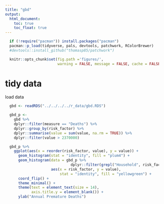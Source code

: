 ```yaml
---
title: "gbd"
output:
  html_document:
    toc: true
    toc_float: true
---
```


```r
  if (!require("pacman")) install.packages("pacman")
  pacman::p_load(tidyverse, pals, devtools, patchwork, RColorBrewer)
  #devtools::install_github("thomasp85/patchwork")
```

```r
  knitr::opts_chunk$set(fig.path ='figures/',
                        warning = FALSE, message = FALSE, cache = FALSE)
```

# tidy data

load data

```r
  gbd <- readRDS("../../../../r_data/gbd.RDS")
```

```r
  gbd_p <-
    gbd %>%
    dplyr::filter(measure == "Deaths") %>%
    dplyr::group_by(risk_factor) %>%
    dplyr::summarise(value = sum(value, na.rm = TRUE)) %>%
    dplyr::filter(value > 2370000)

  gbd_p %>%
    ggplot(aes(x = reorder(risk_factor, value), y = value)) +
      geom_histogram(stat = "identity", fill = "plum4") +
      geom_histogram(data = gbd_p %>%
                              dplyr::filter(grepl("Household", risk_factor)),
                     aes(x = risk_factor, y = value),
                         stat = "identity", fill = "yellowgreen") +
      coord_flip() +
      theme_minimal() +
      theme(text = element_text(size = 14),
            axis.title.y = element_blank()) +
      ylab("Annual Premature Deaths")
```

